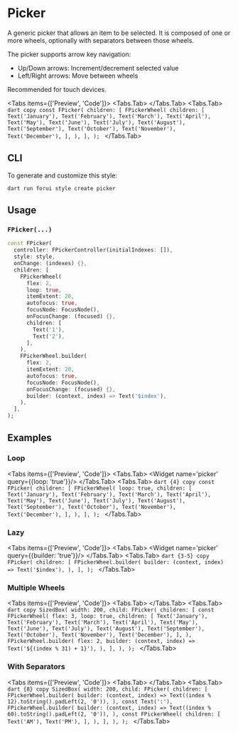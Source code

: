
# Picker

A generic picker that allows an item to be selected. It is composed of one or more wheels, optionally with separators
between those wheels.

The picker supports arrow key navigation:

- Up/Down arrows: Increment/decrement selected value
- Left/Right arrows: Move between wheels

Recommended for touch devices.

<LinkBadgeGroup>
    <LinkBadge label="API Reference" href="https://pub.dev/documentation/forui/latest/forui.widgets.picker/"/>
</LinkBadgeGroup>

<Tabs items={['Preview', 'Code']}>
    <Tabs.Tab>
        <Widget name='picker' query={{}}/>
    </Tabs.Tab>
    <Tabs.Tab>
        ```dart copy
        const FPicker(
          children: [
            FPickerWheel(
              children: [
                Text('January'),
                Text('February'),
                Text('March'),
                Text('April'),
                Text('May'),
                Text('June'),
                Text('July'),
                Text('August'),
                Text('September'),
                Text('October'),
                Text('November'),
                Text('December'),
              ],
            ),
          ],
        );
        ```
    </Tabs.Tab>
</Tabs>

## CLI

To generate and customize this style:

```shell copy
dart run forui style create picker 
```

## Usage

### `FPicker(...)`

```dart copy
const FPicker(
  controller: FPickerController(initialIndexes: []),
  style: style,
  onChange: (indexes) {},
  children: [
    FPickerWheel(
      flex: 2,
      loop: true,
      itemExtent: 20,
      autofocus: true,
      focusNode: FocusNode(),
      onFocusChange: (focused) {},
      children: [
        Text('1'),
        Text('2'),
      ],
    ),
    FPickerWheel.builder(
      flex: 2,
      itemExtent: 20,
      autofocus: true,
      focusNode: FocusNode(),
      onFocusChange: (focused) {},
      builder: (context, index) => Text('$index'),
    ),
  ],
);
```

## Examples

### Loop

<Tabs items={['Preview', 'Code']}>
    <Tabs.Tab>
        <Widget name='picker' query={{loop: 'true'}}/>
    </Tabs.Tab>
    <Tabs.Tab>
        ```dart {4} copy
        const FPicker(
          children: [
            FPickerWheel(
              loop: true,
              children: [
                Text('January'),
                Text('February'),
                Text('March'),
                Text('April'),
                Text('May'),
                Text('June'),
                Text('July'),
                Text('August'),
                Text('September'),
                Text('October'),
                Text('November'),
                Text('December'),
              ],
            ),
          ],
        );
        ```
    </Tabs.Tab>
</Tabs>

### Lazy

<Tabs items={['Preview', 'Code']}>
    <Tabs.Tab>
        <Widget name='picker' query={{builder: 'true'}}/>
    </Tabs.Tab>
    <Tabs.Tab>
        ```dart {3-5} copy
        FPicker(
          children: [
            FPickerWheel.builder(
              builder: (context, index) => Text('$index'),
            ),
          ],
        );
        ```
    </Tabs.Tab>
</Tabs>

### Multiple Wheels

<Tabs items={['Preview', 'Code']}>
    <Tabs.Tab>
        <Widget name='picker' variant='multiple'/>
    </Tabs.Tab>
    <Tabs.Tab>
        ```dart copy
        SizedBox(
          width: 200,
          child: FPicker(
            children: [
              const FPickerWheel(
                flex: 3,
                loop: true,
                children: [
                  Text('January'),
                  Text('February'),
                  Text('March'),
                  Text('April'),
                  Text('May'),
                  Text('June'),
                  Text('July'),
                  Text('August'),
                  Text('September'),
                  Text('October'),
                  Text('November'),
                  Text('December'),
                ],
              ),
              FPickerWheel.builder(
                flex: 2,
                builder: (context, index) => Text('${(index % 31) + 1}'),
              ),
            ],
          ),
        );
        ```
    </Tabs.Tab>
</Tabs>

### With Separators

<Tabs items={['Preview', 'Code']}>
    <Tabs.Tab>
        <Widget name='picker' variant='separator'/>
    </Tabs.Tab>
    <Tabs.Tab>
        ```dart {8} copy
        SizedBox(
          width: 200,
          child: FPicker(
            children: [
              FPickerWheel.builder(
                builder: (context, index) => Text((index % 12).toString().padLeft(2, '0')),
              ),
              const Text(':'),
              FPickerWheel.builder(
                builder: (context, index) => Text((index % 60).toString().padLeft(2, '0')),
              ),
              const FPickerWheel(
                children: [
                  Text('AM'),
                  Text('PM'),
                ],
              ),
            ],
          ),
        );
        ```
    </Tabs.Tab>
</Tabs>

